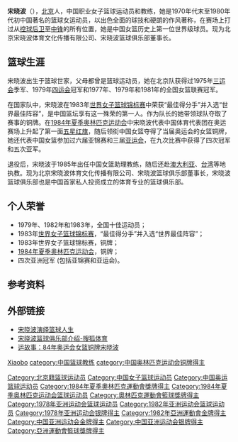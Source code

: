 {{Otheruses|宋晓波}}
{{MedalTableTop|Replace this image female.svg|150px}}
{{MedalSport | 女子[[籃球|籃球]]}}
{{MedalCountry | {{CHN}} }}
{{MedalCompetition|[[奧林匹克運動會|奧林匹克運動會]]}}
{{MedalBronze| [[1984年夏季奧林匹克運動會|1984年洛杉磯]] | [[1984年夏季奧林匹克運動會籃球比賽|團體]]}} 
{{MedalBottom}}

'''宋晓波'''（{{bd|1958年||catIdx=S,宋}}），[[北京|北京]]人，中国职业女子篮球运动员和教练，她是1970年代末至1980年代初中国著名的篮球女运动员，以出色全面的球技和硬朗的作风著称，在赛场上打过从[[控球后卫|控球后卫]]至[[中鋒_(籃球)|中锋]]的所有位置，她是中国女篮历史上第一位世界级球员。现为北京宋晓波体育文化传播有限公司、宋晓波篮球俱乐部董事长。

==篮球生涯==
宋晓波出生于篮球世家，父母都曾是篮球运动员，她在北京队获得过1975年[[中华人民共和国第三届全运会|三运会]]季军、1979年[[中华人民共和国第四届全运会|四运会]]冠军和1977年、1979年和1981年的全国女篮联赛冠军。

在国家队中，宋晓波在1983年[[世界女子篮球锦标赛|世界女子篮球锦标赛]]中荣获“最佳得分手”并入选“世界最佳阵容”，是中国篮坛享有这一殊荣的第一人。作为队长的她带领球队夺取了赛事的铜牌。在[[1984年夏季奥林匹克运动会|1984年夏季奥林匹克运动会]]中宋晓波代表中国体育代表团在奥运赛场上升起了第一面[[五星红旗|五星红旗]]，随后领衔中国女篮夺得了当届奥运会的女篮铜牌，她还代表中国女篮参加过六届亚锦赛和三届[[亚运会|亚运会]]，在九次比赛中获得了四次冠军和五次亚军。

退役后，宋晓波于1985年出任中国女篮助理教练，随后还赴[[澳大利亚|澳大利亚]]、[[台湾|台湾]]等地执教。现为北京宋晓波体育文化传播有限公司、宋晓波篮球俱乐部董事长，宋晓波篮球俱乐部也是中国首家私人投资成立的体育专业的篮球俱乐部。

==个人荣誉==
*1979年、1982年和1983年，全国十佳运动员；
*1983年[[世界女子篮球锦标赛|世界女子篮球锦标赛]]，“最佳得分手”并入选“世界最佳阵容”；
*1983年世界女子篮球锦标赛，铜牌；
*[[1984年夏季奥林匹克运动会|1984年夏季奥林匹克运动会]]，铜牌；
*四次亚洲冠军 (包括亚锦赛和亚运会)。

== 参考资料 ==
{{reflist}}

== 外部链接 ==
* [http://news.sina.com.cn/o/2004-08-06/05203308058s.shtml 宋晓波演绎篮球人生]{{Wayback|url=http://news.sina.com.cn/o/2004-08-06/05203308058s.shtml |date=20110927045946 }}
* [https://web.archive.org/web/20080324092107/http://sports.sohu.com/s2006/9200/s243259200/ 宋晓波篮球俱乐部介绍-搜狐体育]
* [https://web.archive.org/web/20071101065540/http://www.aoyunchina.com/html/aygs/142439797.shtml 运故事：84年奥运会女篮铜牌宋晓波]

{{新中国成立35年来杰出教练员、杰出运动员}}
{{新中国篮球50杰}}
{{1983年女篮世锦赛中国队阵容}}
{{1984年夏季奥运会中国女子篮球阵容}}

{{Authority control}}
{{DEFAULTSORT:Song Xiaobo}}
[[category:宋姓|Xiaobo]]
[[Category:北京籍篮球运动员|Category:北京籍篮球运动员]]
[[category:中国篮球教练|category:中国篮球教练]]
[[Category:中国女子篮球运动员|Category:中国女子篮球运动员]]
[[Category:中国奥运篮球运动员|Category:中国奥运篮球运动员]]
[[category:中国奥林匹克运动会铜牌得主|category:中国奥林匹克运动会铜牌得主]]
[[Category:1984年夏季奧林匹克運動會獎牌得主|Category:1984年夏季奧林匹克運動會獎牌得主]]
[[Category:1984年夏季奥林匹克运动会篮球运动员|Category:1984年夏季奥林匹克运动会篮球运动员]]
[[Category:奧林匹克運動會籃球獎牌得主|Category:奧林匹克運動會籃球獎牌得主]]
[[Category:1978年亚洲运动会篮球运动员|Category:1978年亚洲运动会篮球运动员]]
[[Category:1982年亚洲运动会篮球运动员|Category:1982年亚洲运动会篮球运动员]]
[[Category:1978年亚洲运动会银牌得主|Category:1978年亚洲运动会银牌得主]]
[[Category:1982年亞洲運動會金牌得主|Category:1982年亞洲運動會金牌得主]]
[[Category:中国亚洲运动会金牌得主|Category:中国亚洲运动会金牌得主]]
[[Category:中国亚洲运动会银牌得主|Category:中国亚洲运动会银牌得主]]
[[Category:亞洲運動會籃球獎牌得主|Category:亞洲運動會籃球獎牌得主]]